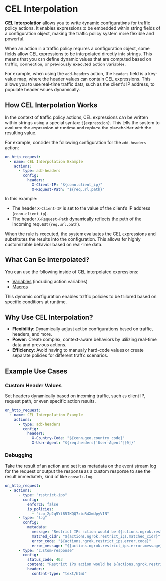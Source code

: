 # CEL Interpolation

**CEL Interpolation** allows you to write dynamic configurations for traffic policy actions. It enables expressions to be embedded within string fields of a configuration object, making the traffic policy system more flexible and powerful.

When an action in a traffic policy requires a configuration object, some fields allow CEL expressions to be interpolated directly into strings. This means that you can define dynamic values that are computed based on traffic, connection, or previously executed action variables.

For example, when using the `add-headers` action, the `headers` field is a key-value map, where the header values can contain CEL expressions. This allows you to use real-time traffic data, such as the client's IP address, to populate header values dynamically.

## How CEL Interpolation Works

In the context of traffic policy actions, CEL expressions can be written within strings using a special syntax: `${expression}`. This tells the system to evaluate the expression at runtime and replace the placeholder with the resulting value.

For example, consider the following configuration for the `add-headers` action:

```yaml
on_http_request:
  - name: CEL Interpolation Example
    actions:
      - type: add-headers
        config:
          headers:
            X-Client-IP: "${conn.client_ip}"
            X-Request-Path: "${req.url.path}"
```

In this example:

- The header `X-Client-IP` is set to the value of the client's IP address (`conn.client_ip`).
- The header `X-Request-Path` dynamically reflects the path of the incoming request (`req.url.path`).

When the rule is executed, the system evaluates the CEL expressions and substitutes the results into the configuration. This allows for highly customizable behavior based on real-time data.

## What Can Be Interpolated?

You can use the following inside of CEL interpolated expressions:

- [Variables](/traffic-policy/variables/) (including action variables)
- [Macros](/traffic-policy/macros/)

This dynamic configuration enables traffic policies to be tailored based on specific conditions at runtime.

## Why Use CEL Interpolation?

- **Flexibility**: Dynamically adjust action configurations based on traffic, headers, and more.
- **Power**: Create complex, context-aware behaviors by utilizing real-time data and previous actions.
- **Efficiency**: Avoid having to manually hard-code values or create separate policies for different traffic scenarios.

## Example Use Cases

### Custom Header Values

Set headers dynamically based on incoming traffic, such as client IP, request path, or even specific action results.

```yaml
on_http_request:
  - name: CEL Interpolation Example
    actions:
      - type: add-headers
        config:
          headers:
            X-Country-Code: "${conn.geo.country_code}"
            X-User-Agent: "${req.headers['User-Agent'][0]}"
```

### Debugging

Take the result of an action and set it as metadata on the event stream log for the request or output the response as a custom response to see the result immediately, kind of like `console.log`.

```yaml
on_http_request:
  - actions:
      - type: "restrict-ips"
        config:
          enforce: false
          ip_policies:
            - "ipp_2p2q5Yt85IKQQ7zbpR4XmUpyVIN"
      - type: "log"
        config:
          metadata:
            message: "Restrict IPs action would be ${actions.ngrok.restrict_ips.action} for ${conn.client_ip}."
            matched_cidr: "${actions.ngrok.restrict_ips.matched_cidr}"
            error_code: "${actions.ngrok.restrict_ips.error.code}"
            error_message: "${actions.ngrok.restrict_ips.error.message}"
      - type: "custom-response"
        config:
          status_code: 403
          content: "Restrict IPs action would be ${actions.ngrok.restrict_ips.action} for ${conn.client_ip}. The matched CIDR is ${actions.ngrok.restrict_ips.matched_cidr}. Your error code is ${actions.ngrok.restrict_ips.error.code} and the error message is the following: ${actions.ngrok.restrict_ips.error.message}"
          headers:
            content-type: "text/html"
```
